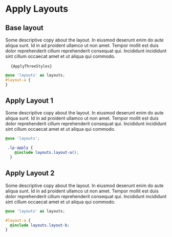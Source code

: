 
# Apply Layouts

## Base layout

Some descriptive copy about the layout. In eiusmod deserunt enim do aute aliqua sunt. Id in ad proident ullamco ut non amet. Tempor mollit est duis dolor reprehenderit cillum reprehenderit consequat qui. Incididunt incididunt sint cillum occaecat amet et ut aliqua qui commodo.

<pre>
  <code className="language-scss">{ApplyThreeStyles}</code>
</pre>

```scss
@use 'layouts' as layouts;
#layout-a {
}
```

<ApplyThree />

## Apply Layout 1

Some descriptive copy about the layout. In eiusmod deserunt enim do aute aliqua sunt. Id in ad proident ullamco ut non amet. Tempor mollit est duis dolor reprehenderit cillum reprehenderit consequat qui. Incididunt incididunt sint cillum occaecat amet et ut aliqua qui commodo.

<ApplyOne />

```scss:title=styles.scss
@use 'layouts';

 .lp-apply {
    @include layouts.layout-a();
  }
```

## Apply Layout 2

Some descriptive copy about the layout. In eiusmod deserunt enim do aute aliqua sunt. Id in ad proident ullamco ut non amet. Tempor mollit est duis dolor reprehenderit cillum reprehenderit consequat qui. Incididunt incididunt sint cillum occaecat amet et ut aliqua qui commodo.

<ApplyTwo />

```scss:title=styles.scss
@use 'layouts' as layouts;

#layout-a {
  @include layouts.layout-b;
}
```

